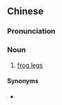 ==Chinese==
{{zh-forms|type=21}}

===Pronunciation===
{{zh-pron
|m=qīngwātuǐ
|cat=n
}}

===Noun===
{{zh-noun}}

# [[frog legs]]

====Synonyms====
* {{zh-l|田雞腿}}

{{zh-cat|Meats}}
